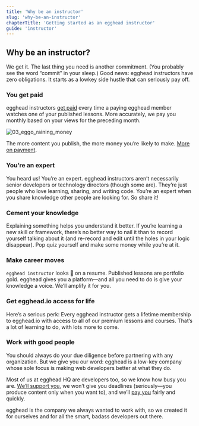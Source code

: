 ```yaml
---
title: 'Why be an instructor'
slug: 'why-be-an-instructor'
chapterTitle: 'Getting started as an egghead instructor'
guide: 'instructor'
---
```



## Why be an instructor?

We get it. The last thing you need is another commitment. (You probably see the word “commit” in your sleep.) Good news: egghead instructors have zero obligations. It starts as a lowkey side hustle that can seriously pay off.

<div style={{ flex: 1 }}>
  <TwitterTweetEmbed tweetId={'1075494004580478976'} />
</div>

### You get paid

egghead instructors [get paid](/getting-paid) every time a paying egghead member watches one of your published lessons. More accurately, we pay you monthly based on your views for the preceding month.

![03_eggo_raining_money](../../../images/illustrations/ch1_s1_eggo-raining-money.png)

The more content you publish, the more money you’re likely to make. [More on payment](/getting-paid).

### You’re an expert

You heard us! You’re an expert. egghead instructors aren’t necessarily senior developers or technology directors (though some are). They’re just people who love learning, sharing, and writing code. You’re an expert when you share knowledge other people are looking for. So share it!

### Cement your knowledge

Explaining something helps you understand it better. If you’re learning a new skill or framework, there’s no better way to nail it than to record yourself talking about it (and re-record and edit until the holes in your logic disappear). Pop quiz yourself and make some money while you’re at it.

### Make career moves

`egghead instructor` looks 💅 on a resume. Published lessons are portfolio gold. egghead gives you a platform—and all you need to do is give your knowledge a voice. We’ll amplify it for you.

<!-- ![04_career_advancement](https://d2mxuefqeaa7sj.cloudfront.net/s_12F044CEE45D0F4D2D29675E09CDBFF3658A88B44F244372E9483DF7DAEBE7CC_1530529734101_file.png) -->

### Get egghead.io access for life

Here’s a serious perk: Every egghead instructor gets a lifetime membership to egghead.io with access to all of our premium lessons and courses. That’s a lot of learning to do, with lots more to come.

### Work with good people

You should always do your due diligence before partnering with any organization. But we give you our word: egghead is a low-key company whose sole focus is making web developers better at what they do.

Most of us at egghead HQ are developers too, so we know how busy you are. [We’ll support you](/meeting-your-coach), we won’t give you deadlines (seriously—you produce content only when you want to), and we’ll [pay you](/getting-paid) fairly and quickly.

egghead is the company we always wanted to work with, so we created it for ourselves and for all the smart, badass developers out there.
